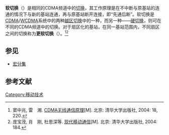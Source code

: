 '''软切换'''（{{lang-en|soft handover, soft handoff}}）是相同的CDMA频道中的[[切换|切换]]，其工作原理是在不中断与原基站的连通的情况下与新的基站连通，再与原基站断开连接，即“先通后断”。软切换是[[CDMA|CDMA]]/[[WCDMA|WCDMA]]系统中的两种[[越区切换|越区切换]]中的一种，而另一种——[[硬切换|硬切换]]，则可在不同的CDMA频道中的切换。对于扇区化的基站，在同一基站范围内，不同扇区之间的切换称为'''更软切换'''（{{lang-en|softer handoff}}）。<ref>窦中兆, 雷　湘. [http://books.google.com.hk/books?id=NHaqkXxMLLoC&pg=PA18 CDMA无线通信原理][M]. 北京: 清华大学出版社, 2004: 18, 220.</ref><ref>庞宝茂, 肖　刚, 杜思深等. [http://books.google.com.hk/books?id=g3BYaiKHi-AC&pg=PA184 现代移动通信][M]. 北京: 清华大学出版社, 2004: 184.</ref>

==参见==
*[[宏分集|宏分集]]

==参考文献==
{{Reflist}}

{{移动通信技术}}

[[Category:移动技术|Category:移动技术]]
